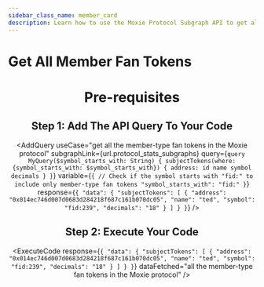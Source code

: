 ```yaml
---
sidebar_class_name: member_card
description: Learn how to use the Moxie Protocol Subgraph API to get all the member-type fan tokens in the Moxie protocol.
---
```



# Get All Member Fan Tokens

<Header
  useCase="get all the member-type fan tokens in the Moxie protocol"
  apiName="Moxie Protocol Subgraph"
/>

# Pre-requisites

<Prerequisites />

## Step 1: Add The API Query To Your Code

<AddQuery
  useCase="get all the member-type fan tokens in the Moxie protocol"
  subgraphLink={url.protocol_stats_subgraphs}
  query={`query MyQuery($symbol_starts_with: String) {
  subjectTokens(where: {symbol_starts_with: $symbol_starts_with}) {
    address: id
    name
    symbol
    decimals
  }
}`}
  variable={`{
  // Check if the symbol starts with "fid:" to include only member-type fan tokens
  "symbol_starts_with": "fid:"
}`}
  response={`{
  "data": {
    "subjectTokens": [
      {
        "address": "0x014ec746d007d0683d284218f687c161b070dc05",
        "name": "ted",
        "symbol": "fid:239",
        "decimals": "18"
      }
    ]
  }
}`}
/>

## Step 2: Execute Your Code

<ExecuteCode
  response={`{
  "data": {
    "subjectTokens": [
      {
        "address": "0x014ec746d007d0683d284218f687c161b070dc05",
        "name": "ted",
        "symbol": "fid:239",
        "decimals": "18"
      }
    ]
  }
}`}
  dataFetched="all the member-type fan tokens in the Moxie protocol"
/>

<DeveloperSupport />
